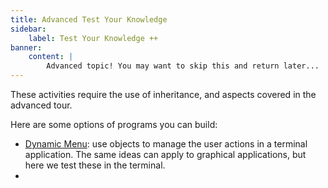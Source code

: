 ```yaml
---
title: Advanced Test Your Knowledge
sidebar:
    label: Test Your Knowledge ++
banner:
    content: |
        Advanced topic! You may want to skip this and return later...
---
```


These activities require the use of inheritance, and aspects covered in the advanced tour.

Here are some options of programs you can build:

- [Dynamic Menu](/book/part-2-organised-code/7-member-functions/3-explore/4a-dynamic-menu): use objects to manage the user actions in a terminal application. The same ideas can apply to graphical applications, but here we test these in the terminal.
- 